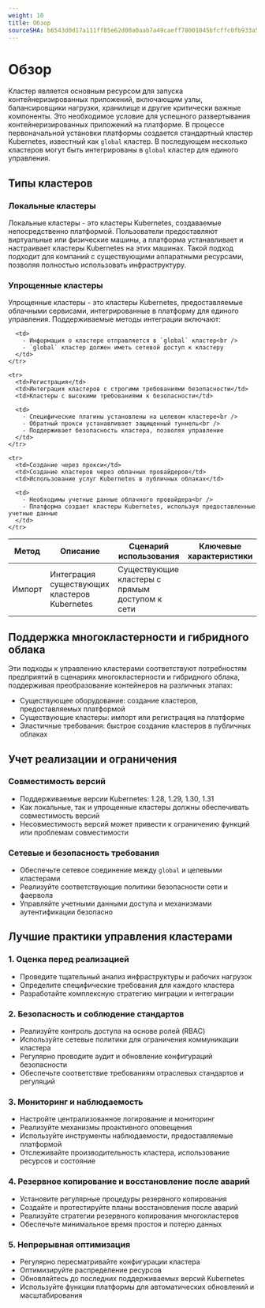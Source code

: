 ```yaml
---
weight: 10
title: Обзор
sourceSHA: b6543d0d17a111ff85e62d00a0aab7a49caeff78001045bfcffc0fb933a5645c
---
```


# Обзор

Кластер является основным ресурсом для запуска контейнеризированных приложений, включающим узлы, балансировщики нагрузки, хранилище и другие критически важные компоненты. Это необходимое условие для успешного развертывания контейнеризированных приложений на платформе. В процессе первоначальной установки платформы создается стандартный кластер Kubernetes, известный как `global` кластер. В последующем несколько кластеров могут быть интегрированы в `global` кластер для единого управления.

## Типы кластеров

### Локальные кластеры

Локальные кластеры - это кластеры Kubernetes, создаваемые непосредственно платформой. Пользователи предоставляют виртуальные или физические машины, а платформа устанавливает и настраивает кластеры Kubernetes на этих машинах. Такой подход подходит для компаний с существующими аппаратными ресурсами, позволяя полностью использовать инфраструктуру.

### Упрощенные кластеры

Упрощенные кластеры - это кластеры Kubernetes, предоставляемые облачными сервисами, интегрированные в платформу для единого управления. Поддерживаемые методы интеграции включают:

<table>
  <thead>
    <tr>
      <th style={{ whiteSpace: 'nowrap' }}>Метод</th>
      <th>Описание</th>
      <th>Сценарий использования</th>
      <th>Ключевые характеристики</th>
    </tr>
  </thead>

  <tbody>
    <tr>
      <td>Импорт</td>
      <td>Интеграция существующих кластеров Kubernetes</td>
      <td>Существующие кластеры с прямым доступом к сети</td>

      <td>
        - Информация о кластере отправляется в `global` кластер<br />
        - `global` кластер должен иметь сетевой доступ к кластеру
      </td>
    </tr>

    <tr>
      <td>Регистрация</td>
      <td>Интеграция кластеров с строгими требованиями безопасности</td>
      <td>Кластеры с высокими требованиями к безопасности</td>

      <td>
        - Специфические плагины установлены на целевом кластере<br />
        - Обратный прокси устанавливает защищенный туннель<br />
        - Поддерживает безопасность кластера, позволяя управление
      </td>
    </tr>

    <tr>
      <td>Создание через прокси</td>
      <td>Создание кластеров через облачных провайдеров</td>
      <td>Использование услуг Kubernetes в публичных облаках</td>

      <td>
        - Необходимы учетные данные облачного провайдера<br />
        - Платформа создает кластеры Kubernetes, используя предоставленные учетные данные
      </td>
    </tr>
  </tbody>
</table>

## Поддержка многокластерности и гибридного облака

Эти подходы к управлению кластерами соответствуют потребностям предприятий в сценариях многокластерности и гибридного облака, поддерживая преобразование контейнеров на различных этапах:

- Существующее оборудование: создание кластеров, предоставляемых платформой
- Существующие кластеры: импорт или регистрация на платформе
- Эластичные требования: быстрое создание кластеров в публичных облаках

## Учет реализации и ограничения

### Совместимость версий

- Поддерживаемые версии Kubernetes: 1.28, 1.29, 1.30, 1.31
- Как локальные, так и упрощенные кластеры должны обеспечивать совместимость версий
- Несовместимость версий может привести к ограничению функций или проблемам совместимости

### Сетевые и безопасность требования

- Обеспечьте сетевое соединение между `global` и целевыми кластерами
- Реализуйте соответствующие политики безопасности сети и фаервола
- Управляйте учетными данными доступа и механизмами аутентификации безопасно

## Лучшие практики управления кластерами

### 1. Оценка перед реализацией

- Проведите тщательный анализ инфраструктуры и рабочих нагрузок
- Определите специфические требования для каждого кластера
- Разработайте комплексную стратегию миграции и интеграции

### 2. Безопасность и соблюдение стандартов

- Реализуйте контроль доступа на основе ролей (RBAC)
- Используйте сетевые политики для ограничения коммуникации кластера
- Регулярно проводите аудит и обновление конфигураций безопасности
- Обеспечьте соответствие требованиям отраслевых стандартов и регуляций

### 3. Мониторинг и наблюдаемость

- Настройте централизованное логирование и мониторинг
- Реализуйте механизмы проактивного оповещения
- Используйте инструменты наблюдаемости, предоставляемые платформой
- Отслеживайте производительность кластера, использование ресурсов и состояние

### 4. Резервное копирование и восстановление после аварий

- Установите регулярные процедуры резервного копирования
- Создайте и протестируйте планы восстановления после аварий
- Реализуйте стратегии резервного копирования многокластеров
- Обеспечьте минимальное время простоя и потерю данных

### 5. Непрерывная оптимизация

- Регулярно пересматривайте конфигурации кластера
- Оптимизируйте распределение ресурсов
- Обновляйтесь до последних поддерживаемых версий Kubernetes
- Используйте функции платформы для автоматических обновлений и масштабирования
